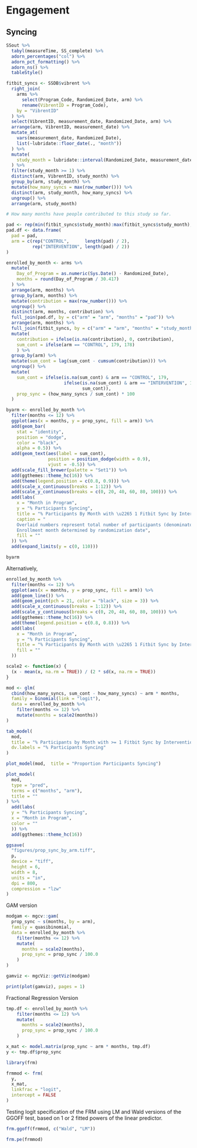 # Engagement

## Syncing

```{r}
SSout %>% 
  tabyl(measureTime, SS_complete) %>% 
  adorn_percentages("col") %>% 
  adorn_pct_formatting() %>% 
  adorn_ns() %>%
  tableStyle()
```

```{r, fig.height = 8, fig.width = 16}
fitbit_syncs <- SSDB$vibrent %>%
  right_join(
    arms %>%
      select(Program_Code, Randomized_Date, arm) %>%
      rename(VibrentID = Program_Code),
    by = "VibrentID"
  ) %>%
  select(VibrentID, measurement_date, Randomized_Date, arm) %>%
  arrange(arm, VibrentID, measurement_date) %>%
  mutate_at(
    vars(measurement_date, Randomized_Date),
    list(~lubridate::floor_date(., "month"))
  ) %>%
  mutate(
    study_month = lubridate::interval(Randomized_Date, measurement_date) %/% months(1) + 1
  ) %>%
  filter(study_month >= 1) %>%
  distinct(arm, VibrentID, study_month) %>%
  group_by(arm, study_month) %>%
  mutate(how_many_syncs = max(row_number())) %>%
  distinct(arm, study_month, how_many_syncs) %>%
  ungroup() %>%
  arrange(arm, study_month)

# How many months have people contributed to this study so far.

pad <- rep(min(fitbit_syncs$study_month):max(fitbit_syncs$study_month), 2)
pad.df <- data.frame(
  pad = pad,
  arm = c(rep("CONTROL",      length(pad) / 2), 
          rep("INTERVENTION", length(pad) / 2))
)

enrolled_by_month <- arms %>%
  mutate(
    Day_of_Program = as.numeric(Sys.Date() - Randomized_Date),
    months = round(Day_of_Program / 30.417)
  ) %>%
  arrange(arm, months) %>%
  group_by(arm, months) %>%
  mutate(contribution = max(row_number())) %>%
  ungroup() %>%
  distinct(arm, months, contribution) %>%
  full_join(pad.df, by = c("arm" = "arm", "months" = "pad")) %>%
  arrange(arm, months) %>%
  full_join(fitbit_syncs, by = c("arm" = "arm", "months" = "study_month")) %>%
  mutate(
    contribution = ifelse(is.na(contribution), 0, contribution),
    sum_cont = ifelse(arm == "CONTROL", 179, 178)
    ) %>%
  group_by(arm) %>%
  mutate(sum_cont = lag(sum_cont - cumsum(contribution))) %>%
  ungroup() %>%
  mutate(
    sum_cont = ifelse(is.na(sum_cont) & arm == "CONTROL", 179,
                      ifelse(is.na(sum_cont) & arm == "INTERVENTION", 178,
                             sum_cont)),
    prop_sync = (how_many_syncs / sum_cont) * 100
  )

byarm <- enrolled_by_month %>%
  filter(months <= 12) %>%
  ggplot(aes(x = months, y = prop_sync, fill = arm)) %>%
  add(geom_bar(
    stat = "identity",
    position = "dodge",
    color = "black",
    alpha = 0.5)) %>%
  add(geom_text(aes(label = sum_cont),
                position = position_dodge(width = 0.9), 
                vjust = -0.5)) %>%
  add(scale_fill_brewer(palette = "Set1")) %>%
  add(ggthemes::theme_hc(16)) %>%
  add(theme(legend.position = c(0.8, 0.9))) %>%
  add(scale_x_continuous(breaks = 1:12)) %>%
  add(scale_y_continuous(breaks = c(0, 20, 40, 60, 80, 100))) %>%
  add(labs(
    x = "Month in Program",
    y = "% Participants Syncing",
    title = "% Participants By Month with \u2265 1 Fitbit Sync by Intervention",
    caption = "
    Overlaid numbers represent total number of participants (denominator) for that month
    Enrollment month determined by randomization date",
    fill = ""
  )) %>%
  add(expand_limits(y = c(0, 110)))

byarm
```

Alternatively,

```{r, fig.width = 8, fig.height = 6}
enrolled_by_month %>%
  filter(months <= 12) %>%
  ggplot(aes(x = months, y = prop_sync, fill = arm)) %>%
  add(geom_line()) %>%
  add(geom_point(pch = 21, color = "black", size = 3)) %>%
  add(scale_x_continuous(breaks = 1:12)) %>%
  add(scale_y_continuous(breaks = c(0, 20, 40, 60, 80, 100))) %>%
  add(ggthemes::theme_hc(16)) %>%
  add(theme(legend.position = c(0.8, 0.8))) %>%
  add(labs(
    x = "Month in Program",
    y = "% Participants Syncing",
    title = "% Participants By Month with \u2265 1 Fitbit Sync by Intervention",
    fill = ""
  ))
```


```{r}
scale2 <- function(x) {
  (x - mean(x, na.rm = TRUE)) / (2 * sd(x, na.rm = TRUE))
}

mod <- glm(
  cbind(how_many_syncs, sum_cont - how_many_syncs) ~ arm * months, 
  family = binomial(link = "logit"),
  data = enrolled_by_month %>%
    filter(months <= 12) %>%
    mutate(months = scale2(months))
)

tab_model(
  mod,
  title = "% Participants by Month with >= 1 Fitbit Sync by Intervention",
  dv.labels = "% Participants Syncing"
)

plot_model(mod,  title = "Proportion Participants Syncing")
```

```{r}
plot_model(
  mod, 
  type = "pred", 
  terms = c("months", "arm"),
  title = ""
) %>%
  add(labs(
  y = "% Participants Syncing",
  x = "Month in Program",
  color = ""
  )) %>%
  add(ggthemes::theme_hc(16))
```

```{r, echo = FALSE, eval = FALSE}
ggsave(
  "figures/prop_sync_by_arm.tiff", 
  p, 
  device = "tiff",
  height = 6, 
  width = 8, 
  units = "in", 
  dpi = 800, 
  compression = "lzw"
)
```

GAM version

```{r, fig.height = 6, fig.width = 10}
modgam <- mgcv::gam(
  prop_sync ~ s(months, by = arm), 
  family = quasibinomial, 
  data = enrolled_by_month %>%
    filter(months <= 12) %>%
    mutate(
      months = scale2(months),
      prop_sync = prop_sync / 100.0
    )
)

gamviz <- mgcViz::getViz(modgam)

print(plot(gamviz), pages = 1)
```

Fractional Regression Version

```{r}
tmp.df <- enrolled_by_month %>%
    filter(months <= 12) %>%
    mutate(
      months = scale2(months),
      prop_sync = prop_sync / 100.0
    )

x_mat <- model.matrix(prop_sync ~ arm * months, tmp.df)
y <- tmp.df$prop_sync

library(frm)

frmmod <- frm(
  y,
  x_mat,
  linkfrac = "logit",
  intercept = FALSE
)
```

Testing logit specification of the FRM using LM and Wald versions of the GGOFF test, based on 1 or 2 fitted powers of the linear predictor.

```{r}
frm.ggoff(frmmod, c("Wald", "LM"))
```

```{r}
frm.pe(frmmod)
```


